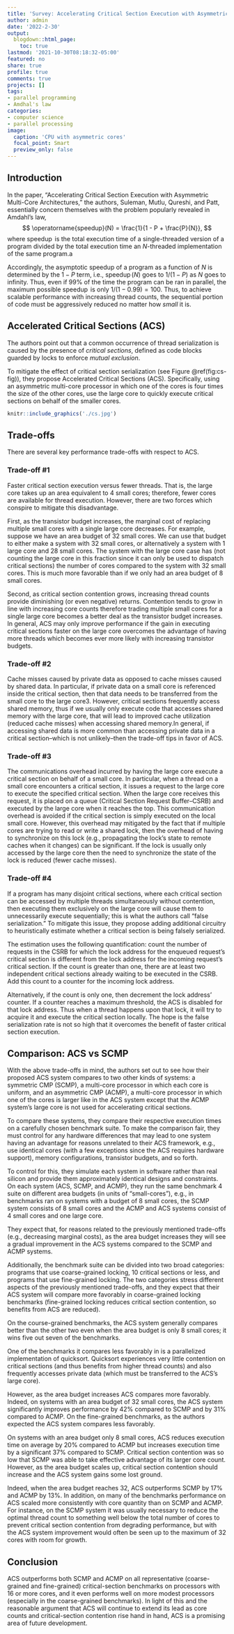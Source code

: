 ```yaml
---
title: 'Survey: Accelerating Critical Section Execution with Asymmetric Multi-Core Architectures (2009)'
author: admin
date: '2022-2-30'
output:
  blogdown::html_page:
    toc: true
lastmod: '2021-10-30T08:18:32-05:00'
featured: no
share: true
profile: true
comments: true
projects: []
tags:
- parallel programming
- Amdhal's law
categories:
- computer science
- parallel processing
image:
  caption: 'CPU with asymmetric cores'
  focal_point: Smart
  preview_only: false
---
```


## Introduction
In the paper, "Accelerating Critical Section Execution with Asymmetric
Multi-Core Architectures," the authors, Suleman, Mutlu, Qureshi, and
Patt, essentially concern themselves with the problem popularly revealed
in Amdahl's law,
$$
  \operatorname{speedup}(N) = \frac{1}{1 - P + \frac{P}{N}},
$$
where $\operatorname{speedup}$ is the total execution time of a
single-threaded version of a program divided by the total execution time
an $N$-threaded implementation of the same program.a

Accordingly, the asymptotic speedup of a program as a function of $N$ is
determined by the $1-P$ term, i.e., $\operatorname{speedup}(N)$ goes to
$1/(1-P)$ as $N$ goes to infinity. Thus, even if 99% of the time the
program can be ran in parallel, the maximum possible
$\operatorname{speedup}$ is only $1/(1-0.99) = 100$. Thus, to achieve
scalable performance with increasing thread counts, the sequential
portion of code must be aggressively reduced no matter how *small* it
is.

## Accelerated Critical Sections (ACS)
The authors point out that a common occurrence of thread serialization
is caused by the presence of *critical sections*, defined as code blocks
guarded by locks to enforce *mutual exclusion*.

To mitigate the effect of critical section serialization (see Figure
\@ref(fig:cs-fig)), they propose Accelerated Critical Sections (ACS).
Specifically, using an asymmetric multi-core processor in which one of the cores
is four times the size of the other cores, use the large core to quickly execute
critical sections on behalf of the smaller cores.

```r
knitr::include_graphics('./cs.jpg')
```


## Trade-offs
There are several key performance trade-offs with respect to ACS.

### Trade-off #1
Faster critical section execution versus fewer threads. That is, the large core
takes up an area equivalent to 4 small cores; therefore, fewer cores are
available for thread execution. However, there are two forces which conspire to
mitigate this disadvantage.

First, as the transistor budget increases, the marginal
cost of replacing multiple small cores with a single large core
decreases. For example, suppose we have an area budget of 32 small
cores. We can use that budget to either make a system with 32 small
cores, or alternatively a system with 1 large core and 28 small cores.
The system with the large core case has (not counting the large core in
this fraction since it can only be used to dispatch critical sections)
the number of cores compared to the system with 32 small cores.
This is much more favorable than if we only had an area budget of 8
small cores.

Second, as critical section contention grows, increasing
thread counts provide diminishing (or even negative) returns. Contention
tends to grow in line with increasing core counts therefore trading
multiple small cores for a single large core becomes a better deal as
the transistor budget increases. In general, ACS may only improve
performance if the gain in executing critical sections faster on the
large core overcomes the advantage of having more threads which becomes
ever more likely with increasing transistor budgets.

### Trade-off #2
Cache misses caused by private data as opposed
to cache misses caused by shared data. In particular, if private data on
a small core is referenced inside the critical section, then that data
needs to be transferred from the small core to the large core3. However,
critical sections frequently access shared memory, thus if we usually
only execute code that accesses shared memory with the large core, that
will lead to improved cache utilization (reduced cache misses) when
accessing shared memory.In general, if accessing shared data is more
common than accessing private data in a critical section--which is not
unlikely--then the trade-off tips in favor of ACS.

### Trade-off #3
The communications overhead incurred by having the large
core execute a critical section on behalf of a small core. In particular, when a
thread on a small core encounters a critical section, it issues a
request to the large core to execute the specified critical section.
When the large core receives this request, it is placed on a queue
(Critical Section Request Buffer--CSRB) and executed by the large core
when it reaches the top. This communication overhead is avoided if the
critical section is simply executed on the local small core. However,
this overhead may mitigated by the fact that if multiple cores are
trying to read or write a shared lock, then the overhead of having to
synchronize on this lock (e.g., propagating the lock's state to remote
caches when it changes) can be significant. If the lock is usually only
accessed by the large core then the need to synchronize the state of the
lock is reduced (fewer cache misses).

### Trade-off #4
If a program has many disjoint critical sections, where each critical section
can be accessed by multiple threads simultaneously without contention, then
executing them exclusively on the large core will cause them to unnecessarily
execute sequentially; this is what the authors call "false serialization." To
mitigate this issue, they propose adding additional circuitry to
heuristically estimate whether a critical section is being falsely
serialized.

The estimation uses the following quantification: count the
number of requests in the CSRB for which the lock address for the
enqueued request's critical section is different from the lock address
for the incoming request's critical section. If the count is greater
than one, there are at least two independent critical sections already
waiting to be executed in the CSRB. Add this count to a counter for the
incoming lock address.

Alternatively, if the count is only one, then
decrement the lock address' counter. If a counter reaches a maximum
threshold, the ACS is disabled for that lock address. Thus when a thread
happens upon that lock, it will try to acquire it and execute the
critical section locally. The hope is the false serialization rate is
not so high that it overcomes the benefit of faster critical section
execution.

## Comparison: ACS vs SCMP
With the above trade-offs in mind, the authors set out to see how
their proposed ACS system compares to two other kinds of systems: a
symmetric CMP (SCMP), a multi-core processor in which each core is
uniform, and an asymmetric CMP (ACMP), a multi-core processor in which
one of the cores is larger like in the ACS system except that the ACMP
system's large core is not used for accelerating critical sections.

To compare these systems, they compare their respective execution times on
a carefully chosen benchmark suite. To make the comparison fair, they
must control for any hardware differences that may lead to one system
having an advantage for reasons unrelated to their ACS framework, e.g.,
use identical cores (with a few exceptions since the ACS requires
hardware support), memory configurations, transistor budgets, and so
forth.

To control for this, they simulate each system in software rather
than real silicon and provide them approximately identical designs and
constraints. On each system (ACS, SCMP, and ACMP), they run the same
benchmark 4 suite on different area budgets (in units of "small-cores"),
e.g., in benchmarks ran on systems with a budget of 8 small cores, the
SCMP system consists of 8 small cores and the ACMP and ACS systems
consist of 4 small cores and one large core.

They expect that, for
reasons related to the previously mentioned trade-offs (e.g., decreasing
marginal costs), as the area budget increases they will see a gradual
improvement in the ACS systems compared to the SCMP and ACMP systems.

Additionally, the benchmark suite can be divided into two broad
categories: programs that use coarse-grained locking, 10 critical
sections or less, and programs that use fine-grained locking. The two
categories stress different aspects of the previously mentioned
trade-offs, and they expect that their ACS system will compare more
favorably in coarse-grained locking benchmarks (fine-grained locking
reduces critical section contention, so benefits from ACS are reduced).

On the course-grained benchmarks, the ACS system generally compares
better than the other two even when the area budget is only 8 small
cores; it wins five out seven of the benchmarks.

One of the benchmarks
it compares less favorably in is a parallelized implementation of
quicksort. Quicksort experiences very little contention on critical
sections (and thus benefits from higher thread counts) and also
frequently accesses private data (which must be transferred to the ACS's
large core).

However, as the area budget increases ACS compares more
favorably. Indeed, on systems with an area budget of 32 small cores, the
ACS system significantly improves performance by 42% compared to SCMP
and by 31% compared to ACMP. On the fine-grained benchmarks, as the
authors expected the ACS system compares less favorably.

On systems with
an area budget only 8 small cores, ACS reduces execution time on average
by 20% compared to ACMP but increases execution time by a significant
37% compared to SCMP. Critical section contention was so low that SCMP
was able to take effective advantage of its larger core count. However,
as the area budget scales up, critical section contention should
increase and the ACS system gains some lost ground.

Indeed, when the
area budget reaches 32, ACS outperforms SCMP by 17% and ACMP by 13%. In
addition, on many of the benchmarks performance on ACS scaled more
consistently with core quantity than on SCMP and ACMP. For instance, on
the SCMP system it was usually necessary to reduce the optimal thread
count to something well below the total number of cores to prevent
critical section contention from degrading performance, but with the ACS
system improvement would often be seen up to the maximum of 32 cores
with room for growth.

## Conclusion
ACS outperforms both SCMP and ACMP on all
representative (coarse-grained and fine-grained) critical-section
benchmarks on processors with 16 or more cores, and it even performs
well on more modest processors (especially in the coarse-grained
benchmarks). In light of this and the reasonable argument that ACS will
continue to extend its lead as core counts and critical-section
contention rise hand in hand, ACS is a promising area of future
development.
